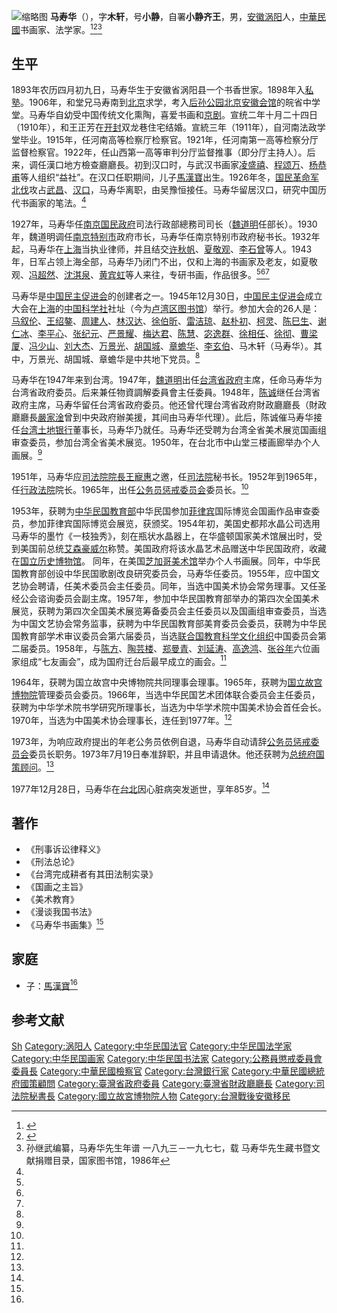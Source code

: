 [[File:Ma_Shouhua_19590424.jpg|缩略图]]
'''马寿华'''（{{bd|1893年||1977年|12月28日}}），字'''木轩'''，号'''小静'''，自署'''小静齐王'''，男，[[安徽|安徽]][[涡阳|涡阳]]人，[[中華民國|中華民國]]书画家、法学家。<ref name=shmj>{{Cite web |url=http://www.mj.org.cn/zsjs/hkxy/jpwz/201207/t20120730_141284.htm |title=寻觅民进先辈的足迹，上海民进2012年第2期 |access-date=2014-11-27 |archive-date=2014-12-04 |archive-url=https://web.archive.org/web/20141204221040/http://www.mj.org.cn/zsjs/hkxy/jpwz/201207/t20120730_141284.htm |dead-url=yes }}</ref><ref name=ntu>{{Cite web |url=http://www.lib.ntu.edu.tw/gallery/Oral/10_20080328_MaHanBao.html |title=馬漢寶，淺談父親馬壽華與我的人生，台湾大学校史馆，2008-03-28 |access-date=2014-11-27 |archive-date=2020-04-21 |archive-url=https://web.archive.org/web/20200421143401/https://www.lib.ntu.edu.tw/gallery/Oral/10_20080328_MaHanBao.html |dead-url=no }}</ref><ref name=sjw>孙继武编纂，马寿华先生年谱 一八九三－一九七七，载 马寿华先生藏书暨文献捐赠目录，国家图书馆，1986年</ref>

== 生平 ==
1893年农历四月初九日，马寿华生于安徽省涡阳县一个书香世家。1898年入[[私塾|私塾]]。1906年，和堂兄马寿南到[[北京|北京]]求学，考入[[后孙公园|后孙公园]][[北京安徽会馆|北京安徽会馆]]的皖省中学堂。马寿华自幼受中国传统文化熏陶，喜爱书画和[[京剧|京剧]]。宣统二年十月二十四日（1910年），和王正芳在[[开封|开封]]双龙巷住宅结婚。宣統三年（1911年），自河南法政学堂毕业。1915年，任河南高等检察厅检察官。1921年，任河南第一高等检察分厅监督检察官。1922年，任山西第一高等审判分厅监督推事（即分厅主持人）。后来，调任漢口地方檢查廳廳長。初到汉口时，与武汉书画家[[凌盛禧|凌盛禧]]、[[程颂万|程颂万]]、[[杨恭甫|杨恭甫]]等人组织“益社”。在汉口任职期间，儿子[[馬漢寶|馬漢寶]]出生。1926年冬，[[国民革命军|国民革命军]][[北伐|北伐]]攻占[[武昌|武昌]]、[[汉口|汉口]]，马寿华离职，由吴豫恒接任。马寿华留居汉口，研究中国历代书画家的笔法。<ref name=sjw/>

1927年，马寿华任[[南京国民政府|南京国民政府]]司法行政部總務司司长（[[魏道明|魏道明]]任部长）。1930年，魏道明调任[[南京特别市|南京特别市]]政府市长，马寿华任南京特别市政府秘书长。1932年起，马寿华在[[上海|上海]]当执业律师，并且结交[[许秋帆|许秋帆]]、[[夏敬观|夏敬观]]、[[李石曾|李石曾]]等人。1943年，日军占领上海全部，马寿华乃闭门不出，仅和上海的书画家及老友，如夏敬观、[[冯超然|冯超然]]、[[沈淇泉|沈淇泉]]、[[黄宾虹|黄宾虹]]等人来往，专研书画，作品很多。<ref name=shmj/><ref name=sjw/><ref name=ntu/>

马寿华是[[中国民主促进会|中国民主促进会]]的创建者之一。1945年12月30日，[[中国民主促进会|中国民主促进会]]成立大会在[[上海|上海]]的[[中国科学社|中国科学社]]社址（今为[[卢湾区图书馆|卢湾区图书馆]]）举行。参加大会的26人是：[[马叙伦|马叙伦]]、[[王绍鏊|王绍鏊]]、[[周建人|周建人]]、[[林汉达|林汉达]]、[[徐伯昕|徐伯昕]]、[[雷洁琼|雷洁琼]]、[[赵朴初|赵朴初]]、[[柯灵|柯灵]]、[[陈巳生|陈巳生]]、[[谢仁冰|谢仁冰]]、[[李平心|李平心]]、[[张纪元|张纪元]]、[[严景耀|严景耀]]、[[梅达君|梅达君]]、[[陈慧_(1900年)|陈慧]]、[[宓逸群|宓逸群]]、[[徐相任|徐相任]]、[[徐彻|徐彻]]、[[曹梁厦|曹梁厦]]、[[冯少山|冯少山]]、[[刘大杰|刘大杰]]、[[万景光|万景光]]、[[胡国城|胡国城]]、[[章蟾华|章蟾华]]、[[李玄伯|李玄伯]]、马木轩（马寿华）。其中，万景光、胡国城、章蟾华是中共地下党员。<ref name=shmj/>

马寿华在1947年来到台湾。1947年，[[魏道明|魏道明]]出任[[台湾省政府|台湾省政府]]主席，任命马寿华为台湾省政府委员。后来兼任物資調解委員會主任委員。1948年，[[陈诚|陈诚]]继任台湾省政府主席，马寿华留任台湾省政府委员。他还曾代理台湾省政府財政廳廳長（財政廳廳長[[嚴家淦|嚴家淦]]曾到中央政府辦美援，其间由马寿华代理）。此后，陈诚催马寿华接任[[台湾土地银行|台湾土地银行]]董事长，马寿华乃就任。马寿华还受聘为台湾全省美术展览国画组审查委员，参加台湾全省美术展览。1950年，在台北市中山堂三楼画廊举办个人画展。<ref name=sjw/>

1951年，马寿华应[[司法院院長|司法院院長]][[王寵惠|王寵惠]]之邀，任[[司法院|司法院]]秘书长。1952年到1965年，任[[最高行政法院_(中華民國)|行政法院]]院长。1965年，出任[[公务员惩戒委员会|公务员惩戒委员会]]委员长。<ref name=sjw/>

1953年，获聘为[[中华民国教育部|中华民国教育部]]中华民国参加[[菲律宾|菲律宾]]国际博览会国画作品审查委员，参加菲律宾国际博览会展览，获颁奖。1954年初，美国史都邦水晶公司选用马寿华的墨竹《一枝独秀》，刻在瓶状水晶器上，在华盛顿国家美术馆展出时，受到美国前总统[[艾森豪威尔|艾森豪威尔]]称赞。美国政府将该水晶艺术品赠送中华民国政府，收藏在[[国立历史博物馆|国立历史博物馆]]。 同年，在美国[[芝加哥美术馆|芝加哥美术馆]]举办个人书画展。同年，中华民国教育部创设中华民国歌剧改良研究委员会，马寿华任委员。1955年，应中国文艺协会聘请，任美术委员会主任委员。同年，当选中国美术协会常务理事。又任圣经公会谘询委员会副主席。1957年，参加中华民国教育部举办的第四次全国美术展览，获聘为第四次全国美术展览筹备委员会主任委员以及国画组审查委员，当选为中国文艺协会常务监事，获聘为中华民国教育部美育委员会委员，获聘为中华民国教育部学术审议委员会第六届委员，当选[[联合国教育科学文化组织|联合国教育科学文化组织]]中国委员会第二届委员。1958年，与[[陈方|陈方]]、[[陶芸楼|陶芸楼]]、[[郑曼青|郑曼青]]、[[刘延涛|刘延涛]]、[[高逸鸿|高逸鸿]]、[[张谷年|张谷年]]六位画家组成“七友画会”，成为国府迁台后最早成立的画会。<ref name=sjw/>

1964年，获聘为国立故宫中央博物院共同理事会理事。1965年，获聘为[[国立故宫博物院|国立故宫博物院]]管理委员会委员。1966年，当选中华民国艺术团体联合委员会主任委员，获聘为中华学术院书学研究所理事长，当选为中华学术院中国美术协会首任会长。1970年，当选为中国美术协会理事长，连任到1977年。<ref name=sjw/>

1973年，为响应政府提出的年老公务员依例自退，马寿华自动请辞[[公务员惩戒委员会|公务员惩戒委员会]]委员长职务。1973年7月19日奉准辞职，并且申请退休。他还获聘为[[总统府国策顾问|总统府国策顾问]]。<ref name=sjw/>

1977年12月28日，马寿华在[[台北|台北]]因心脏病突发逝世，享年85岁。<ref name=sjw/>

== 著作 ==
*《刑事诉讼律释义》
*《刑法总论》
*《台湾完成耕者有其田法制实录》
*《国画之主旨》
*《美术教育》
*《漫谈我国书法》
*《马寿华书画集》<ref name=sjw/>

== 家庭 ==
* 子：[[馬漢寶|馬漢寶]]<ref name=sjw/>

== 参考文献 ==
{{reflist}}

{{Authority control}}
{{DEFAULTSORT:Ma马}}
[[Category:马姓|Sh]]
[[Category:涡阳人|Category:涡阳人]]
[[Category:中华民国法官|Category:中华民国法官]]
[[Category:中华民国法学家|Category:中华民国法学家]]
[[Category:中华民国画家|Category:中华民国画家]]
[[Category:中华民国书法家|Category:中华民国书法家]]
[[Category:公務員懲戒委員會委員長|Category:公務員懲戒委員會委員長]]
[[Category:中華民國檢察官|Category:中華民國檢察官]]
[[Category:台灣銀行家|Category:台灣銀行家]]
[[Category:中華民國總統府國策顧問|Category:中華民國總統府國策顧問]]
[[Category:臺灣省政府委員|Category:臺灣省政府委員]]
[[Category:臺灣省財政廳廳長|Category:臺灣省財政廳廳長]]
[[Category:司法院秘書長|Category:司法院秘書長]]
[[Category:國立故宮博物院人物|Category:國立故宮博物院人物]]
[[Category:台灣戰後安徽移民|Category:台灣戰後安徽移民]]